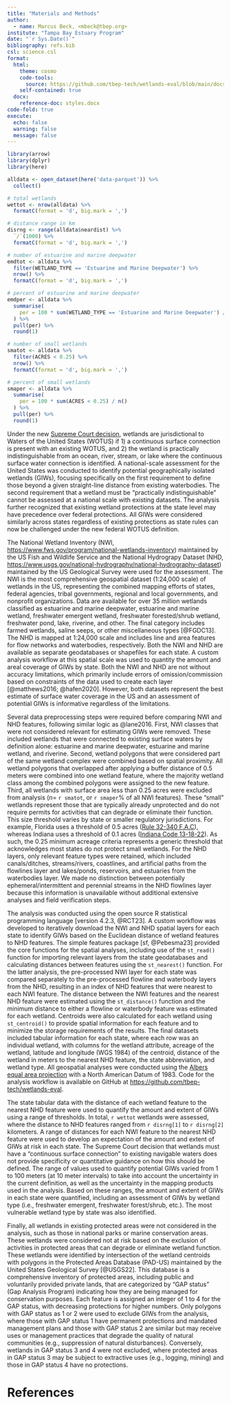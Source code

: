 ```yaml
---
title: "Materials and Methods"
author: 
  - name: Marcus Beck, <mbeck@tbep.org>
institute: "Tampa Bay Estuary Program"
date: "`r Sys.Date()`"
bibliography: refs.bib
csl: science.csl
format:
  html:
    theme: cosmo
    code-tools: 
      source: https://github.com/tbep-tech/wetlands-eval/blob/main/docs/methods.qmd
    self-contained: true
  docx: 
    reference-doc: styles.docx
code-fold: true
execute:
  echo: false
  warning: false
  message: false
---
```


```r
library(arrow)
library(dplyr)
library(here)

alldata <- open_dataset(here('data-parquet')) %>% 
  collect()

# total wetlands
wettot <- nrow(alldata) %>% 
  formatC(format = 'd', big.mark = ',')

# distance range in km
disrng <- range(alldata$neardist) %>% 
  `/`(1000) %>% 
  formatC(format = 'd', big.mark = ',')

# number of estuarine and marine deepwater
emdtot <- alldata %>% 
  filter(WETLAND_TYPE == 'Estuarine and Marine Deepwater') %>% 
  nrow() %>% 
  formatC(format = 'd', big.mark = ',')

# percent of estuarine and marine deepwater
emdper <- alldata %>% 
  summarise(
    per = 100 * sum(WETLAND_TYPE == 'Estuarine and Marine Deepwater') / n()
  ) %>% 
  pull(per) %>% 
  round(1)

# number of small wetlands
smatot <- alldata %>% 
  filter(ACRES < 0.25) %>% 
  nrow() %>% 
  formatC(format = 'd', big.mark = ',')

# percent of small wetlands
smaper <- alldata %>% 
  summarise(
    per = 100 * sum(ACRES < 0.25) / n()
  ) %>% 
  pull(per) %>% 
  round(1)
```

Under the new [Supreme Court decision](https://www.supremecourt.gov/opinions/22pdf/21-454_4g15.pdf), wetlands are jurisdictional to Waters of the United States (WOTUS) if 1) a continuous surface connection is present with an existing WOTUS, and 2) the wetland is practically indistinguishable from an ocean, river, stream, or lake where the continuous surface water connection is identified. A national-scale assessment for the United States was conducted to identify potential geographically isolated wetlands (GIWs), focusing specifically on the first requirement to define those beyond a given straight-line distance from existing waterbodies. The second requirement that a wetland must be "practically indistinguishable" cannot be assessed at a national scale with existing datasets. The analysis further recognized that existing wetland protections at the state level may have precedence over federal protections. All GIWs were considered similarly across states regardless of existing protections as state rules can now be challenged under the new federal WOTUS definition.

The National Wetland Inventory (NWI, <https://www.fws.gov/program/national-wetlands-inventory>) maintained by the US Fish and Wildlife Service and the National Hydrograpy Dataset (NHD, <https://www.usgs.gov/national-hydrography/national-hydrography-dataset>) maintained by the US Geological Survey were used for the assessment. The NWI is the most comprehensive geospatial dataset (1:24,000 scale) of wetlands in the US, representing the combined mapping efforts of states, federal agencies, tribal governments, regional and local governments, and nonprofit organizations. Data are available for over 35 million wetlands classified as estuarine and marine deepwater, estuarine and marine wetland, freshwater emergent wetland, freshwater forested/shrub wetland, freshwater pond, lake, riverine, and other. The final category includes farmed wetlands, saline seeps, or other miscellaneous types [@FGDC13]. The NHD is mapped at 1:24,000 scale and includes line and area features for flow networks and waterbodies, respectively. Both the NWI and NHD are available as separate geodatabases or shapefiles for each state. A custom analysis workflow at this spatial scale was used to quantity the amount and areal coverage of GIWs by state. Both the NWI and NHD are not without accuracy limitations, which primarily include errors of omission/commission based on constraints of the data used to create each layer [@matthews2016; @hafen2020]. However, both datasets represent the best estimate of surface water coverage in the US and an assessment of potential GIWs is informative regardless of the limitations.

Several data preprocessing steps were required before comparing NWI and NHD features, following similar logic as @lane2016. First, NWI classes that were not considered relevant for estimating GIWs were removed. These included wetlands that were connected to existing surface waters by definition alone: estuarine and marine deepwater, estuarine and marine wetland, and riverine. Second, wetland polygons that were considered part of the same wetland complex were combined based on spatial proximity. All wetland polygons that overlapped after applying a buffer distance of 0.5 meters were combined into one wetland feature, where the majority wetland class among the combined polygons were assigned to the new feature. Third, all wetlands with surface area less than 0.25 acres were excluded from analysis ($n=$ `r smatot`, or `r smaper`% of all NWI features). These "small" wetlands represent those that are typically already unprotected and do not require permits for activities that can degrade or eliminate their function. This size threshold varies by state or smaller regulatory jurisdictions. For example, Florida uses a threshold of 0.5 acres ([Rule 32-340 F.A.C](https://www.flrules.org/gateway/ChapterHome.asp?Chapter=62-340)), whereas Indiana uses a threshold of 0.1 acres ([Indiana Code 13-18-22](https://www.in.gov/idem/wetlands/information-about/state-regulated-wetlands-program/overview-of-idem-state-regulated-wetland-permit-types/)). As such, the 0.25 minimum acreage criteria represents a generic threshold that acknowledges most states do not protect small wetlands. For the NHD layers, only relevant feature types were retained, which included canals/ditches, streams/rivers, coastlines, and artificial paths from the flowlines layer and lakes/ponds, reservoirs, and estuaries from the waterbodies layer. We made no distinction between potentially ephemeral/intermittent and perennial streams in the NHD flowlines layer because this information is unavailable without additional extensive analyses and field verification steps.

The analysis was conducted using the open source R statistical programming language [version 4.2.3, @RCT23]. A custom workflow was developed to iteratively download the NWI and NHD spatial layers for each state to identify GIWs based on the Euclidean distance of wetland features to NHD features. The simple features package [sf, @Pebesma23] provided the core functions for the spatial analyses, including use of the `st_read()` function for importing relevant layers from the state geodatabases and calculating distances between features using the `st_nearest()` function. For the latter analysis, the pre-processed NWI layer for each state was compared separately to the pre-processed flowline and waterbody layers from the NHD, resulting in an index of NHD features that were nearest to each NWI feature. The distance between the NWI features and the nearest NHD feature were estimated using the `st_distance()` function and the minimum distance to either a flowline or waterbody feature was estimated for each wetland. Centroids were also calculated for each wetland using `st_centroid()` to provide spatial information for each feature and to minimize the storage requirements of the results. The final datasets included tabular information for each state, where each row was an individual wetland, with columns for the wetland attribute, acreage of the wetland, latitude and longitude (WGS 1984) of the centroid, distance of the wetland in meters to the nearest NHD feature, the state abbreviation, and wetland type. All geospatial analyses were conducted using the [Albers equal area projection](https://www.fws.gov/node/264848) with a North American Datum of 1983. Code for the analysis workflow is available on GitHub at [https://github.com/tbep-tech/wetlands-eval](%5Bhttps://github.com/tbep-tech/wetlands-eval).

The state tabular data with the distance of each wetland feature to the nearest NHD feature were used to quantify the amount and extent of GIWs using a range of thresholds. In total, `r wettot` wetlands were assessed, where the distance to NHD features ranged from `r disrng[1]` to `r disrng[2]` kilometers. A range of distances for each NWI feature to the nearest NHD feature were used to develop an expectation of the amount and extent of GIWs at risk in each state. The Supreme Court decision that wetlands must have a "continuous surface connection" to existing navigable waters does not provide specificity or quantitative guidance on how this should be defined. The range of values used to quantify potential GIWs varied from 1 to 100 meters (at 10 meter intervals) to take into account the uncertainty in the current definition, as well as the uncertainty in the mapping products used in the analysis. Based on these ranges, the amount and extent of GIWs in each state were quantified, including an assessment of GIWs by wetland type (i.e., freshwater emergent, freshwater forest/shrub, etc.). The most vulnerable wetland type by state was also identified.

Finally, all wetlands in existing protected areas were not considered in the analysis, such as those in national parks or marine conservation areas. These wetlands were considered not at risk based on the exclusion of activities in protected areas that can degrade or eliminate wetland function. These wetlands were identified by intersection of the wetland centroids with polygons in the Protected Areas Database (PAD-US) maintained by the United States Geological Survey [@USGS22]. This database is a comprehensive inventory of protected areas, including public and voluntarily provided private lands, that are categorized by "GAP status" (Gap Analysis Program) indicating how they are being managed for conservation purposes. Each feature is assigned an integer of 1 to 4 for the GAP status, with decreasing protections for higher numbers. Only polygons with GAP status as 1 or 2 were used to exclude GIWs from the analysis, where those with GAP status 1 have permanent protections and mandated management plans and those with GAP status 2 are similar but may receive uses or management practices that degrade the quality of natural communities (e.g., suppression of natural disturbances). Conversely, wetlands in GAP status 3 and 4 were not excluded, where protected areas in GAP status 3 may be subject to extractive uses (e.g., logging, mining) and those in GAP status 4 have no protections.

# References
